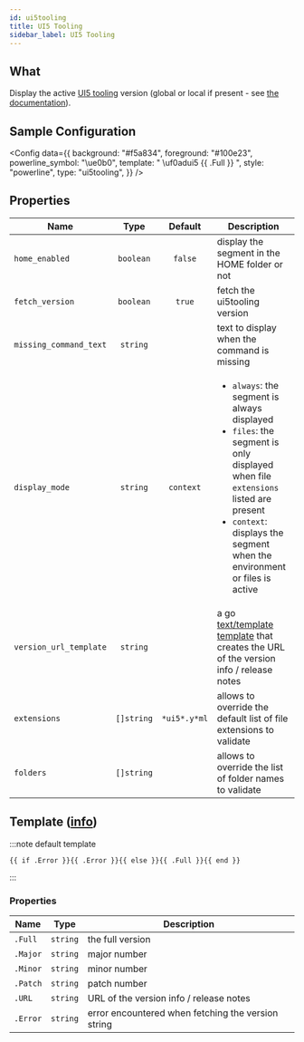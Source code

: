 ```yaml
---
id: ui5tooling
title: UI5 Tooling
sidebar_label: UI5 Tooling
---
```


## What

Display the active [UI5 tooling][ui5-homepage] version (global or local if present -
see [the documentation][ui5-version-help]).

## Sample Configuration


<Config
  data={{
    background: "#f5a834",
    foreground: "#100e23",
    powerline_symbol: "\ue0b0",
    template: " \uf0adui5 {{ .Full }} ",
    style: "powerline",
    type: "ui5tooling",
  }}
/>

## Properties

| Name                   | Type       | Default      | Description                                                                                                                                                                                                                          |
| ---------------------- | :--------: | :----------: | ------------------------------------------------------------------------------------------------------------------------------------------------------------------------------------------------------------------------------------ |
| `home_enabled`         | `boolean`  | `false`      | display the segment in the HOME folder or not                                                                                                                                                                                        |
| `fetch_version`        | `boolean`  | `true`       | fetch the ui5tooling version                                                                                                                                                                                                            |
| `missing_command_text` | `string`   |              | text to display when the command is missing                                                                                                                                                                                          |
| `display_mode`         | `string`   | `context`    | <ul><li>`always`: the segment is always displayed</li><li>`files`: the segment is only displayed when file `extensions` listed are present</li><li>`context`: displays the segment when the environment or files is active</li></ul> |
| `version_url_template` | `string`   |              | a go [text/template][go-text-template] [template][templates] that creates the URL of the version info / release notes                                                                                                                |
| `extensions`           | `[]string` | `*ui5*.y*ml` | allows to override the default list of file extensions to validate                                                                                                                                                                   |
| `folders`              | `[]string` |              | allows to override the list of folder names to validate                                                                                                                                                                              |

## Template ([info][templates])

:::note default template

```template
{{ if .Error }}{{ .Error }}{{ else }}{{ .Full }}{{ end }}
```

:::

### Properties

| Name     | Type     | Description                                        |
| -------- | -------- | -------------------------------------------------- |
| `.Full`  | `string` | the full version                                   |
| `.Major` | `string` | major number                                       |
| `.Minor` | `string` | minor number                                       |
| `.Patch` | `string` | patch number                                       |
| `.URL`   | `string` | URL of the version info / release notes            |
| `.Error` | `string` | error encountered when fetching the version string |

[go-text-template]: https://golang.org/pkg/text/template/
[templates]: /docs/configuration/templates
[ui5-homepage]: https://sap.github.io/ui5-tooling
[ui5-version-help]: https://sap.github.io/ui5-tooling/pages/CLI/#ui5-versions
